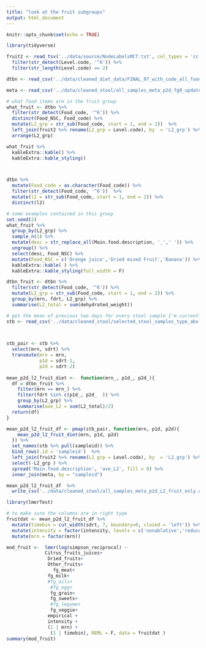 ```yaml
---
title: "look at the fruit subgroups"
output: html_document
---
```


```r
knitr::opts_chunk$set(echo = TRUE)
```

```r
library(tidyverse)
```

```r
fruit2 <- read_tsv('../data/source/NodeLabelsMCT.txt', col_types = 'cc')  %>% 
  filter(str_detect(Level.code, '^6')) %>% 
  filter(str_length(Level.code) == 2)

dtbn <- read_csv('../data/cleaned_diet_data/FINAL_97_with_code_all_foods_drt_with_EN_finalized.csv')

meta <- read_csv('../data/cleaned_stool/all_samples_meta_p2d_fg9_updated.csv')
```
```r
# what food items are in the fruit group
what_fruit <- dtbn %>% 
  filter(str_detect(Food_code, '^6')) %>% 
  distinct(Food_NSC, Food_code) %>% 
  mutate(L2_grp = str_sub(Food_code, start = 1, end = 2))  %>% 
  left_join(fruit2 %>% rename(L2_grp = Level.code), by  = 'L2_grp') %>% 
  arrange(L2_grp)

what_fruit %>% 
  kableExtra::kable() %>% 
  kableExtra::kable_styling()



dtbn %>% 
  mutate(Food_code = as.character(Food_code)) %>% 
  filter(str_detect(Food_code, '^6'))  %>% 
  mutate(l2 = str_sub(Food_code, start = 1, end = 2)) %>% 
  distinct(l2)
```


```r
# some examples contained in this group 
set.seed(2)
what_fruit %>% 
  group_by(L2_grp) %>% 
  sample_n(1) %>% 
  mutate(desc = str_replace_all(Main.food.description, '_',' ')) %>% 
  ungroup() %>% 
  select(desc, Food_NSC) %>% 
  mutate(Food_NSC = c('Orange juice','Dried mixed Fruit','Banana')) %>% 
  kableExtra::kable( ) %>% 
  kableExtra::kable_styling(full_width = F)
```

```r
dtbn_fruit <- dtbn %>% 
  filter(str_detect(Food_code, '^6')) %>% 
  mutate(L2_grp = str_sub(Food_code, start = 1, end = 2)) %>% 
  group_by(mrn, fdrt, L2_grp) %>% 
  summarise(L2_total = sum(dehydrated_weight))

# get the mean of previous two days for every stool sample I'm currently using
stb <- read_csv('../data/cleaned_stool/selected_stool_samples_type_abx.csv')


  
stb_pair <- stb %>%  
  select(mrn, sdrt) %>% 
  transmute(mrn = mrn,
            p1d = sdrt-1,
            p2d = sdrt-2) 
 
mean_p2d_l2_fruit_diet <-  function(mrn_, p1d_, p2d_){
  df = dtbn_fruit %>% 
    filter(mrn == mrn_) %>% 
    filter(fdrt %in% c(p1d_, p2d_  )) %>% 
    group_by(L2_grp) %>% 
    summarise(ave_L2 = sum(L2_total)/2)
  return(df)
}

mean_p2d_l2_fruit_df <- pmap(stb_pair, function(mrn, p1d, p2d){
    mean_p2d_l2_fruit_diet(mrn, p1d, p2d)
  }) %>% 
  set_names(stb %>% pull(sampleid)) %>% 
  bind_rows(.id = 'sampleid')  %>% 
  left_join(fruit2 %>% rename(L2_grp = Level.code), by  = 'L2_grp') %>% 
  select(-L2_grp ) %>% 
  spread('Main.food.description', 'ave_L2', fill = 0) %>% 
  inner_join(meta, by = "sampleid")
```

```r
mean_p2d_l2_fruit_df  %>% 
  write_csv('../data/cleaned_stool/all_samples_meta_p2d_L2_fruit_only.csv')
```

```r
library(lmerTest)

# to make sure the columns are in right type
fruitdat <- mean_p2d_l2_fruit_df %>% 
  mutate(timebin = cut_width(sdrt, 7, boundary=0, closed = 'left')) %>% 
  mutate(intensity = factor(intensity, levels = c('nonablative','reduced','ablative'))) %>% 
  mutate(mrn = factor(mrn))

mod_fruit <-  lmer(log(simpson_reciprocal) ~ 
              Citrus_fruits_juices+
               Dried_fruits+
               Other_fruits+
                 fg_meat+
               fg_milk+
               #fg_oils+
                #fg_egg+ 
                fg_grain+
                fg_sweets+  
                #fg_legume+
                fg_veggie+
               empirical + 
               intensity + 
               (1 | mrn) +
                (1 | timebin), REML = F, data = fruitdat )
summary(mod_fruit)
```

